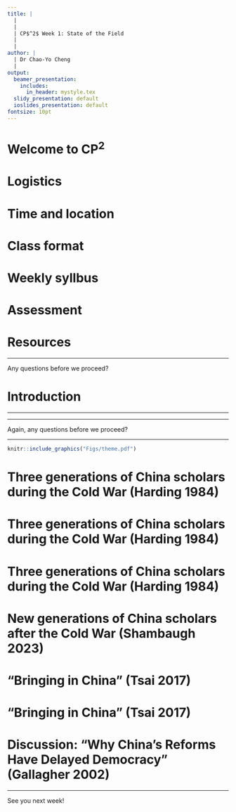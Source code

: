 ```yaml
---
title: |
  | 
  |
  | CP$^2$ Week 1: State of the Field 
  |
  |
author: |
  | Dr Chao-Yo Cheng
  |
output:
  beamer_presentation:
    includes:
      in_header: mystyle.tex
  slidy_presentation: default
  ioslides_presentation: default
fontsize: 10pt
---
```


# Welcome to CP$^2$

\begin{itemize}
  \item Logistics and introduction
  \vspace{1cm}
  \item Lecture and discussion: "State of the field"
\end{itemize}

# Logistics

\begin{itemize}
  \item Time and location
  \vspace{0.3cm}
  \item Class format
  \vspace{0.3cm}
  \item Weekly syllabus
  \vspace{0.3cm}
  \item Assessment
  \vspace{0.3cm}
  \item Resources
\end{itemize}

# Time and location

\begin{itemize}
  \item Every Thursday 6-9pm
  \vspace{0.5cm}
  \item Paul Hirst Room (Rm 102, 10 Gower Street)
  \vspace{0.5cm}
  \item \textbf{Question}: Final week in Chinatown?
\end{itemize}

# Class format

\begin{itemize}
  \item In-person
  \vspace{0.5cm}
  \item Lecture and seminar discussion
  \vspace{0.5cm}
  \item \textbf{Question}: Communication via MS Teams?
\end{itemize}

# Weekly syllbus

\begin{itemize}
  \item \textbf{Week 1}: State of field
  \vspace{0.1cm}
  \item \textbf{Weeks 2-5}: History and institutions
  \begin{itemize}
    \item From empire to nation-state
    \item Structures of the party-state
    \item Informal politics and factionalism
    \item Central-local relations and local governance
  \end{itemize}
  \vspace{0.1cm}
  \item \textbf{Weeks 7-10}: Governance and development
  \begin{itemize}
    \item Coercion and control
    \item Co-optation and representation
    \item Ideology and propaganda (guest speaker: Dr Tao Wang)
    \item Social protection and redistribution
  \end{itemize}
  \vspace{0.1cm}
  \item \textbf{Week 11}: China as a method
\end{itemize}

# Assessment

\begin{itemize}
  \item Learning journal (30\%)
  \vspace{0.7cm}
  \item Final essay (70\%)
\end{itemize}

# Resources

\begin{itemize}
  \item Moodle:
  \vspace{0.3cm}
  \begin{itemize}
    \item Tutorial videos
    \item Background readings
    \item Additional resources
  \end{itemize}
  \vspace{0.3cm}
  \item Office hours: Every Friday 3-5pm via Teams (or by appointment)
  \vspace{0.3cm}
  \item Study support services provided by the Faculty and College
\end{itemize}

---

\vspace{1cm}
Any questions before we proceed?

# Introduction

\begin{itemize}
  \item About Chao-yo
  \vspace{0.8cm}
  \item About you: Please tell us your name, program/year, any relevant modules in Politics or other subject areas you have done, and what you would like to learn from this module
\end{itemize}

---

\begin{itemize}
  \item \textit{Autonomy in Autocracy: Explaining Ethnic Policies in Post-1949 China} (PhD thesis and book manuscript)
  \vspace{0.4cm}
  \item "Mapping the Information Network of Chinese Political Elites: A Computational Approach," prepared for \textit{Political Analysis}
  \vspace{0.4cm}
  \item "Agenda Settings and Risk Preferences of Local Policy Entrepreneurs During the Coronavirus Crisis in China," prepared for \textit{Political Science Research and Methods} (with Tao Lin)
  \vspace{0.4cm}
  \item "Justice from Above: Administrative Elevated Trials and Intergovernmental Delegation Dilemma in China," prepared for the \textit{Journal of Politics} (with Haibo He and Chao Ma)
\end{itemize}

---

\vspace{1cm}
Again, any questions before we proceed?

---

\begin{center}
\textbf{Week 1: State of the Field}
\end{center}
\vspace{0.3cm}
```r
knitr::include_graphics("Figs/theme.pdf")
```

# Three generations of China scholars during the Cold War (Harding 1984)

\begin{itemize}
  \item 1st generation (1960s)
  \vspace{0.1cm}
  \begin{itemize}
    \item Focus on descriptive study and rely heavily on (limited) official data, such as Communist doctrine, policy, and organizational tables; many scholars completed their work in Taiwan 
    \item Research is mostly speculative and tentative (and yet suffering from over-generalization and under-conceptualization)
  \end{itemize}
  \vspace{0.5cm}
  \item 2nd generation (1970s)
  \vspace{0.5cm}
  \item 3rd generation (1980s)
\end{itemize}

# Three generations of China scholars during the Cold War (Harding 1984)

\begin{itemize}
  \item 1st generation (1960s)
  \vspace{0.5cm}
  \item 2nd generation (1970s)
  \vspace{0.1cm}
  \begin{itemize}
    \item Aim to be conceptual and rely heavily on Red Guard materials to get behind-the-scene insights
    \item Start to disaggregate China by moving to subnational comparison
  \end{itemize}
  \vspace{0.5cm}
  \item 3rd generation (1980s)
\end{itemize}

# Three generations of China scholars during the Cold War (Harding 1984)

\begin{itemize}
  \item 1st generation (1960s)
  \vspace{0.5cm}
  \item 2nd generation (1970s)
  \vspace{0.5cm}
  \item 3rd generation (1980s)
  \vspace{0.1cm}
  \begin{itemize}
    \item Engage more with comparative politics literature while utilizing the accumulation of empirical description of the Chinese regimes contributed by China scholars from previous generations
    \item China's Reform and Openness provides new materials and research opportunities
  \end{itemize}
\end{itemize}

# New generations of China scholars after the Cold War (Shambaugh 2023)

\begin{itemize}
  \item The first three generations of China scholars more or less "completed" the field transition from area studies to political "science"
  \vspace{0.1cm}
  \item China has also been used more generally to tackle broad theoretical puzzles in comparative politics and political economy
  \begin{itemize}
    \item The understanding of Chinese politics has in general moved from "totalitarianism" to "authoritarianism"
    \item Modern China studies have gradually moved away from the typical "cultural trap"
  \end{itemize}
  \vspace{0.1cm}
  \item Scholars have also been trained to use cutting-edge methods and rigorous research design
  \vspace{0.1cm}
  \item However, two recent events have changed the research landscape: One is the abolition of the term limits for the Chinese president; one is the escalation of the geopolitical tension between the US and China; the consequences are profound
\end{itemize}

# "Bringing in China" (Tsai 2017)

\begin{itemize}
  \item Many political scientists have under-utilized or ignored the theoretical relevance of the study of Chinese politics
  \vspace{0.2cm}
  \item And yet China can contribute to the general political science research in many different ways
  \vspace{.01cm}
  \begin{itemize}
    \item Using China to generate new research questions (by specifying the scope condition or conceptual equivalence)
    \item Using China to test the the scope of existing findings based on another country (e.g., the United States)
    \item Using China to demonstrate innovative methods of data collection combined with strong research design (e.g., King, Pan and Roberts 2013)
  \end{itemize}
  \vspace{0.2cm}
  \item There exist many opportunities of theory building, in particular for the literatures on authoritarian governance, political development, and political economy of development
\end{itemize}

# "Bringing in China" (Tsai 2017)

\begin{itemize}
  \item Many political scientists have under-utilized or ignored the theoretical relevance of the study of Chinese politics
  \vspace{0.2cm}
  \item And yet China can contribute to the general political science research in many different ways
  \vspace{0.2cm}
  \item There exist many opportunities of theory building, in particular for the literatures on authoritarian governance, political development, and political economy of development
  \vspace{0.1cm}
  \begin{itemize}
    \item Tsai seems to find China studies that can produce new research agenda more valuable, implicitly speaking. What do you think? 
    \item Which topic do you find most intruging? And are any of these questions relevant to the country you are most familiar with (e.g., United Kingdom)?
    \item Why does the question of "bringing in China into comparative politics" matter? What do you think? 
  \end{itemize}
\end{itemize}

# Discussion: "Why China's Reforms Have Delayed Democracy" (Gallagher 2002)

\begin{itemize}
  \item Which general theoretical puzzle did Gallagher attempt to speak to? (Hint: It is about Lipset)
  \vspace{0.3cm}
  \item Why is the case of "Reform and Openness" in China interesting or puzzling?
  \vspace{0.3cm}
  \item How did Gallagher dismiss conventional wisdom about the political implications of FDI liberalization and market reform? What is her alternative theory? How did her theory speak to the general theory of economic modernization and regime change?
  \vspace{0.3cm}
  \item Did Gallagher highlight the importance of culture in her argument? If not, why do you think that is the case? Do you agree with her?
\end{itemize}

---

\vspace{1cm}
See you next week!